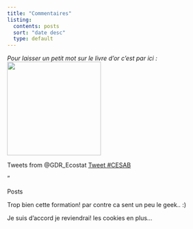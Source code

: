 ```yaml
---
title: "Commentaires"
listing:
  contents: posts
  sort: "date desc"
  type: default
---
```


*Pour laisser un petit mot sur le livre d'or c'est par ici :* ![](livre.png){width="219"}

::: panel-tabset
Tweets from @GDR_Ecostat <a href="https://twitter.com/intent/tweet?button_hashtag=CESAB&ref_src=twsrc%5Etfw" class="twitter-hashtag-button" data-show-count="false">Tweet #CESAB</a>

```{=html}
<script async src="https://platform.twitter.com/widgets.js" charset="utf-8"></script>
```
"
:::

::: panel-tabset
Posts
:::



Trop bien cette formation! par contre ca sent un peu le geek.. :)


Je suis d'accord je reviendrai! les cookies en plus...




